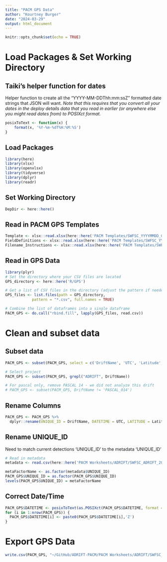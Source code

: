 ```yaml
---
title: "PACM GPS Data"
author: "Kourtney Burger"
date: "2024-03-29"
output: html_document
---
```


```r
knitr::opts_chunk$set(echo = TRUE)
```

# Load Packages & Set Working Directory
## Taiki's helper function for dates

Helper function to create all the "YYYY-MM-DDThh:mm:ssZ" formatted date strings that JSON will want. *Note that this requires that you convert all your dates in the deploy details data that you read in earlier (or anywhere else you might read dates from) to POSIXct format.*
```r
posixToText <- function(x) {
    format(x, '%Y-%m-%dT%H:%M:%S')
}
```

## Load Packages
```r
library(here)
library(xlsx)
library(openxlsx)
library(tidyverse)
library(dplyr)
library(readr)
```

## Set Working Directory
```r
DepDir <- here::here()
```

## Read in PACM GPS Templates
```r
Template <- xlsx::read.xlsx(here::here('PACM Templates/SWFSC_YYYYMMDD_GPSDATA.xlsx'), sheetName = 'Mobile_GPS_Template')
FieldDefinitions <- xlsx::read.xlsx(here::here('PACM Templates/SWFSC_YYYYMMDD_GPSDATA.xlsx'), sheetName = 'Field_Definitions')
Filename_Instructions <- xlsx::read.xlsx(here::here('PACM Templates/SWFSC_YYYYMMDD_GPSDATA.xlsx'), sheetName = 'Filename_Instructions')
```

## Read in GPS Data
```r
library(plyr)
# Set the directory where your CSV files are located
GPS_directory <- here::here('R/GPS')

# Get a list of CSV files in the directory (adjust the pattern if needed)
GPS_files <- list.files(path = GPS_directory, 
            pattern = "*.csv", full.names = TRUE)

# Combine the list of dataframes into a single dataframe
PACM_GPS <- do.call("rbind.fill", lapply(GPS_files, read.csv))
```

<!-- ## Read in Deployment Details -->
<!-- ```{r} -->
<!-- deployDetails <- read.csv(here::here('R/deploymentDetails/Deployment Details - deployDetails.csv')) -->

<!-- # Remove unusable drifts -->
<!-- names(deployDetails)[10] <- "Status" -->
<!-- deployDetails <- subset(deployDetails, Status == "Complete") -->

<!-- #Subset only ADRIFT, CCES, and PASCAL -->
<!-- deployDetails <- subset(deployDetails, Project == "PASCAL") -->

<!-- #Only for PASCAL, remove rows for deployments with extra soundtrap 300 -->
<!-- rownames(deployDetails) <- 1:nrow(deployDetails) -->
<!-- deployDetails <- deployDetails[-c(9, 24, 27, 32), ] -->
<!-- ``` -->

# Clean and subset data
## Subset data
```r
PACM_GPS <- subset(PACM_GPS, select = c('DriftName', 'UTC', 'Latitude', 'Longitude'))

# Select project
PACM_GPS <- subset(PACM_GPS, grepl("ADRIFT", DriftName))

# For pascal only, remove PASCAL 14 - we did not analyze this drift
# PACM_GPS <- subset(PACM_GPS, DriftName != 'PASCAL_014')
```

## Rename Columns
```r
PACM_GPS <- PACM_GPS %>% 
  dplyr::rename(UNIQUE_ID = DriftName, DATETIME = UTC, LATITUDE = Latitude, LONGITUDE = Longitude)
```

<!-- ## Create Unique ID -->
<!-- ```{r} -->
<!-- PACM_GPS$Month_Yr <- as.POSIXct(PACM_GPS$DATETIME, format = "%Y-%m-%d %H:%M:%S", tz='UTC') -->

<!-- PACM_GPS$Month_Yr <- format(PACM_GPS$Month_Yr,"%Y%m") -->

<!-- # Correct Site Name -->
<!-- PACM_GPS[PACM_GPS == "Crescent City"] <- "HUM" -->

<!-- PACM_GPS$UNIQUE_ID <- paste0('SWFSC_', 'NEPac-', PACM_GPS$DeploymentSite, '_', PACM_GPS$Month_Yr, '_', PACM_GPS$UNIQUE_ID) -->

<!-- PACM_GPS <- subset(PACM_GPS, select = c('UNIQUE_ID', 'DATETIME', 'LATITUDE', 'LONGITUDE')) -->
<!-- ``` -->

## Rename UNIQUE_ID
Need to match current detections 'UNIQUE_ID' to the metadata 'UNIQUE_ID'
```r
# Read in metadata
metadata <- read.csv(here::here('PACM Worksheets/ADRIFT/SWFSC_ADRIFT_20240617_METADATA.csv'))

metaFactorName <- as.factor(metadata$UNIQUE_ID)
PACM_GPS$UNIQUE_ID = as.factor(PACM_GPS$UNIQUE_ID)
levels(PACM_GPS$UNIQUE_ID) = metaFactorName
```

## Correct Date/Time
```r
PACM_GPS$DATETIME <- posixToText(as.POSIXct(PACM_GPS$DATETIME, format = "%Y-%m-%d %H:%M:%S", tz='UTC'))
for (i in 1:nrow(PACM_GPS)) {
  PACM_GPS$DATETIME[i] <- paste0(PACM_GPS$DATETIME[i],'Z')
}
```

# Export GPS Data
```r
write.csv(PACM_GPS, "~/GitHub/ADRIFT-PACM/PACM Worksheets/ADRIFT/SWFSC_ADRIFT_20240617_GPSDATA.csv", row.names=FALSE)
```

